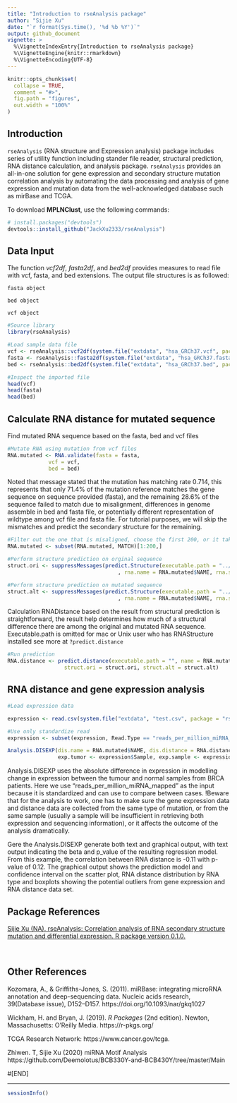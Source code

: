 ```yaml
---
title: "Introduction to rseAnalysis package"
author: "Sijie Xu"
date: "`r format(Sys.time(), '%d %b %Y')`"
output: github_document
vignette: >
  %\VignetteIndexEntry{Introduction to rseAnalysis package}
  %\VignetteEngine{knitr::rmarkdown}
  %\VignetteEncoding{UTF-8}
---
```


```r
knitr::opts_chunk$set(
  collapse = TRUE,
  comment = "#>",
  fig.path = "figures",
  out.width = "100%"
)
```

## Introduction

`rseAnalysis` (RNA structure and Expression analysis) package includes series of utility function including stander file reader, structural prediction, RNA distance calculation, and analysis package. `rseAnalysis` provides an all-in-one solution for gene expression and secondary structure mutation correlation analysis by automating the data processing and analysis of gene expression and mutation data from the well-acknowledged database such as mirBase and TCGA. 

To download **MPLNClust**, use the following commands:

``` r
# install.packages("devtools")
devtools::install_github("JackXu2333/rseAnalysis")
```

## Data Input

The function *vcf2df*, *fasta2df*, and *bed2df* provides measures to read file with vcf, fasta, and bed extensions. The output file structures is as followed: 

`fasta object`
\itemize{
   \item NAME - Corresponding of the RNA sequence
   \item SEQ - The original RNA sequence
}

`bed object`
\itemize{
   \item CHROM - Located in chromosome CHROM
   \item STAPOS - The start location of the sequence
   \item ENDPOS - The end location of the sequence
   \item DIR - The direction of the sequence
   \item TYPE - The type of the sequence
   \item ID - ID of the RNA (if avilable)
   \item ALIAS - The alias of the sequence
   \item NAME - The name of the sequence
}

`vcf object`
 \itemize{
   \item CHROM - Located in chromosome CHROM
   \item POS - The start position of the mutation
   \item ID - ID of the mutation (if available)
   \item REF - The reference base(s) on the mutation point
   \item ALT - The alternative base(s) appeared in during mutation
   \item CONSEQUENCE - Record the effect of mutation under biological studies
   \item OCCURRENCE - Record the associated cancer and its distribution
   \item affected_donors - Record the total number of donor affected
   \item project_count - Number of project associated with current studies
}

```r

#Source library
library(rseAnalysis)

#Load sample data file
vcf <- rseAnalysis::vcf2df(system.file("extdata", "hsa_GRCh37.vcf", package = "rseAnalysis"))
fasta <- rseAnalysis::fasta2df(system.file("extdata", "hsa_GRCh37.fasta", package = "rseAnalysis"))
bed <- rseAnalysis::bed2df(system.file("extdata", "hsa_GRCh37.bed", package = "rseAnalysis"))

#Inspect the imported file
head(vcf)
head(fasta)
head(bed)

```


## Calculate RNA distance for mutated sequence

Find mutated RNA sequence based on the fasta, bed and vcf files

``` r

#Mutate RNA using mutation from vcf files
RNA.mutated <- RNA.validate(fasta = fasta, 
             vcf = vcf, 
             bed = bed)

```

Noted that message stated that the mutation has matching rate 0.714, this represents that only 71.4% of the mutation reference matches the gene sequence on sequence provided (fasta), and the remaining 28.6% of the sequence failed to match due to misalignment, differences in genome assemble in bed and fasta file, or potentially different representation of wildtype among vcf file and fasta file. For tutorial purposes, we will skip the mismatches and predict the secondary structure for the remaining. 


``` r

#Filter out the one that is misaligned, choose the first 200, or it takes forever to run
RNA.mutated <- subset(RNA.mutated, MATCH)[1:200,]

#Perform structure prediction on orginal sequence
struct.ori <- suppressMessages(predict.Structure(executable.path = "../inst/extdata/exe"
                                   , rna.name = RNA.mutated$NAME, rna.seq = RNA.mutated$SEQ))

#Perform structure prediction on mutated sequence
struct.alt <- suppressMessages(predict.Structure(executable.path = "../inst/extdata/exe"
                                   , rna.name = RNA.mutated$NAME, rna.seq = RNA.mutated$MUT.SEQ))

```

Calculation RNADistance based on the result from structural prediction is straightforward, the result help determines how much of a structural difference there are among the original and mutated RNA sequence. Executable.path is omitted for mac or Unix user who has RNAStructure installed see more at `?predict.distance`

``` r

#Run prediction
RNA.distance <- predict.distance(executable.path = "", name = RNA.mutated$NAME, 
                  struct.ori = struct.ori, struct.alt = struct.alt)

```

## RNA distance and gene expression analysis 

``` r

#Load expression data

expression <- read.csv(system.file("extdata", "test.csv", package = "rseAnalysis"), header = TRUE)

#Use only standardize read
expression <- subset(expression, Read.Type == "reads_per_million_miRNA_mapped")[1:200, ]

Analysis.DISEXP(dis.name = RNA.mutated$NAME, dis.distance = RNA.distance, 
                exp.tumor <- expression$Sample, exp.sample <- expression$Normal, method = "linear", seperate = TRUE)

```

Analysis.DISEXP uses the absolute difference in expression in modelling change in expression between the tumour and normal samples from BRCA patients. Here we use "reads_per_million_miRNA_mapped" as the input because it is standardized and can use to compare between cases. !Beware that for the analysis to work, one has to make sure the gene expression data and distance data are collected from the same type of mutation, or from the same sample (usually a sample will be insufficient in retrieving both expression and sequencing information), or it affects the outcome of the analysis dramatically. 

Gere the Analysis.DISEXP generate both text and graphical output, with text output indicating the beta and p_value of the resulting regression model. From this example, the correlation between RNA distance is -0.11 with p-value of 0.12. The graphical output shows the prediction model and confidence interval on the scatter plot, RNA distance distribution by RNA type and boxplots showing the potential outliers from gene expression and RNA distance data set.

## Package References

[Sijie Xu (NA). rseAnalysis: Correlation analysis of RNA secondary structure mutation and differential expression. R package version 0.1.0.](https://github.com/JackXu2333/dseAnalysis)

<br>

## Other References

Kozomara, A., & Griffiths-Jones, S. (2011). miRBase: integrating microRNA annotation and deep-sequencing data. Nucleic acids research, 39(Database issue), D152–D157. https://doi.org/10.1093/nar/gkq1027

Wickham, H. and Bryan, J. (2019). *R Packages* (2nd edition). Newton, Massachusetts: O'Reilly Media. https://r-pkgs.org/

TCGA Research Network: https://www.cancer.gov/tcga.

Zhiwen. T, Sijie Xu (2020) miRNA Motif Analysis https://github.com/Deemolotus/BCB330Y-and-BCB430Y/tree/master/Main

#[END]

----

```r
sessionInfo()
```
